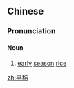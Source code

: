 ==Chinese==
{{zh-forms}}

===Pronunciation===
{{zh-pron
|m=zǎodào
|c=zou2 dou6
|mn=qz:chá-tiǔ/xm,zz:chá-tiū
|cat=n
}}

====Noun====
{{zh-noun}}

# [[early]] [[season]] [[rice]]

[[zh:早稻]]